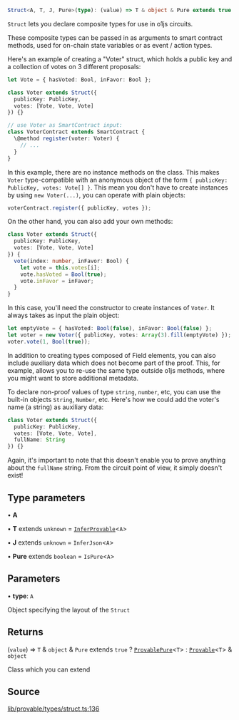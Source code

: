 ```ts
Struct<A, T, J, Pure>(type): (value) => T & object & Pure extends true ? ProvablePure<T> : Provable<T> & object
```

`Struct` lets you declare composite types for use in o1js circuits.

These composite types can be passed in as arguments to smart contract methods, used for on-chain state variables
or as event / action types.

Here's an example of creating a "Voter" struct, which holds a public key and a collection of votes on 3 different proposals:
```ts
let Vote = { hasVoted: Bool, inFavor: Bool };

class Voter extends Struct({
  publicKey: PublicKey,
  votes: [Vote, Vote, Vote]
}) {}

// use Voter as SmartContract input:
class VoterContract extends SmartContract {
  \@method register(voter: Voter) {
    // ...
  }
}
```
In this example, there are no instance methods on the class. This makes `Voter` type-compatible with an anonymous object of the form
`{ publicKey: PublicKey, votes: Vote[] }`.
This mean you don't have to create instances by using `new Voter(...)`, you can operate with plain objects:
```ts
voterContract.register({ publicKey, votes });
```

On the other hand, you can also add your own methods:
```ts
class Voter extends Struct({
  publicKey: PublicKey,
  votes: [Vote, Vote, Vote]
}) {
  vote(index: number, inFavor: Bool) {
    let vote = this.votes[i];
    vote.hasVoted = Bool(true);
    vote.inFavor = inFavor;
  }
}
```

In this case, you'll need the constructor to create instances of `Voter`. It always takes as input the plain object:
```ts
let emptyVote = { hasVoted: Bool(false), inFavor: Bool(false) };
let voter = new Voter({ publicKey, votes: Array(3).fill(emptyVote) });
voter.vote(1, Bool(true));
```

In addition to creating types composed of Field elements, you can also include auxiliary data which does not become part of the proof.
This, for example, allows you to re-use the same type outside o1js methods, where you might want to store additional metadata.

To declare non-proof values of type `string`, `number`, etc, you can use the built-in objects `String`, `Number`, etc.
Here's how we could add the voter's name (a string) as auxiliary data:
```ts
class Voter extends Struct({
  publicKey: PublicKey,
  votes: [Vote, Vote, Vote],
  fullName: String
}) {}
```

Again, it's important to note that this doesn't enable you to prove anything about the `fullName` string.
From the circuit point of view, it simply doesn't exist!

## Type parameters

• **A**

• **T** extends `unknown` = [`InferProvable`](../type-aliases/InferProvable.mdx)\<`A`\>

• **J** extends `unknown` = `InferJson`\<`A`\>

• **Pure** extends `boolean` = `IsPure`\<`A`\>

## Parameters

• **type**: `A`

Object specifying the layout of the `Struct`

## Returns

(`value`) => `T` & `object` & `Pure` extends `true` ? [`ProvablePure`](../type-aliases/ProvablePure.mdx)\<`T`\> : [`Provable`](../type-aliases/Provable.mdx)\<`T`\> & `object`

Class which you can extend

## Source

[lib/provable/types/struct.ts:136](https://github.com/o1-labs/o1js/blob/000b9835d52eede806be269b958c57000ff32f72/src/lib/provable/types/struct.ts#L136)
